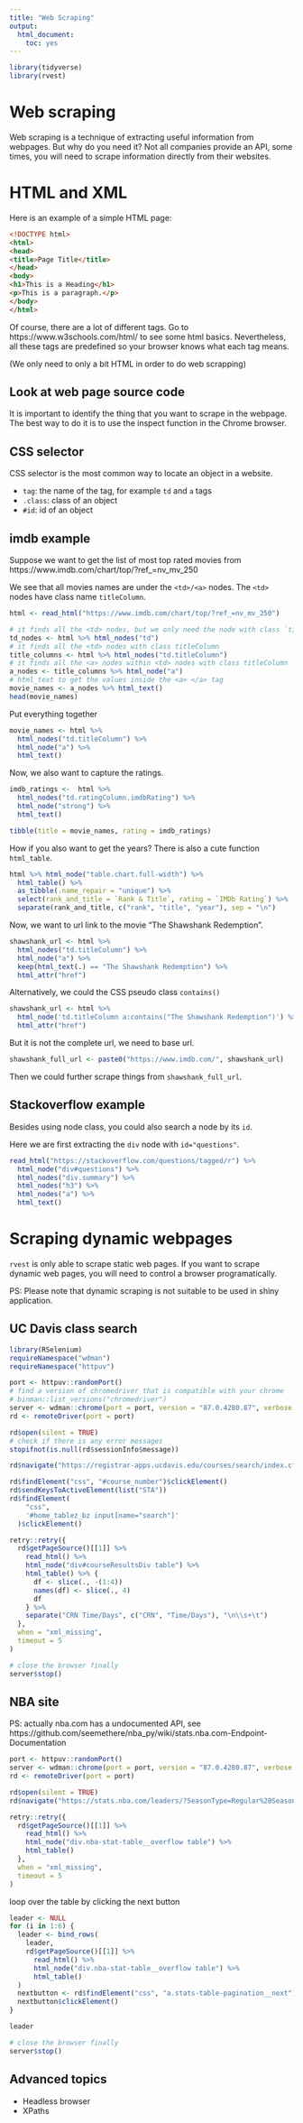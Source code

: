 ```yaml
---
title: "Web Scraping"
output: 
  html_document: 
    toc: yes
---
```



```r
library(tidyverse)
library(rvest)
```


# Web scraping

Web scraping is a technique of extracting useful information from webpages. But why do you need it? 
Not all companies provide an API, some times, you will need to scrape information directly from their websites.


# HTML and XML

Here is an example of a simple HTML page:

```html
<!DOCTYPE html>
<html>
<head>
<title>Page Title</title>
</head>
<body>
<h1>This is a Heading</h1>
<p>This is a paragraph.</p>
</body>
</html>
```

Of course, there are a lot of different tags. Go to https://www.w3schools.com/html/ to see some html basics.
Nevertheless, all these tags are predefined so your browser knows what each tag means.

(We only need to only a bit HTML in order to do web scrapping)


## Look at web page source code

It is important to identify the thing that you want to scrape in the webpage. The best way to do it is to use the inspect function in the Chrome browser.


## CSS selector

CSS selector is the most common way to locate an object in a website. 

- `tag`: the name of the tag, for example `td` and `a` tags
- `.class`: class of an object
- `#id`: id of an object


## imdb example

Suppose we want to get the list of most top rated movies from https://www.imdb.com/chart/top/?ref_=nv_mv_250

We see that all movies names are under the `<td>/<a>` nodes. The `<td>` nodes have class name `titleColumn`.

```r
html <- read_html("https://www.imdb.com/chart/top/?ref_=nv_mv_250")
```


```r
# it finds all the <td> nodes, but we only need the node with class `titleColumn`
td_nodes <- html %>% html_nodes("td")
# it finds all the <td> nodes with class titleColumn
title_columns <- html %>% html_nodes("td.titleColumn")
# it finds all the <a> nodes within <td> nodes with class titleColumn
a_nodes <- title_columns %>% html_node("a")
# html_text to get the values inside the <a> </a> tag
movie_names <- a_nodes %>% html_text()
head(movie_names)
```

Put everything together
```r
movie_names <- html %>%
  html_nodes("td.titleColumn") %>% 
  html_node("a") %>%
  html_text()
```


Now, we also want to capture the ratings.

```r
imdb_ratings <-  html %>%
  html_nodes("td.ratingColumn.imdbRating") %>%
  html_node("strong") %>%
  html_text()
```

```r
tibble(title = movie_names, rating = imdb_ratings)
```

How if you also want to get the years? There is also a cute function `html_table`.

```r
html %>% html_node("table.chart.full-width") %>%
  html_table() %>% 
  as_tibble(.name_repair = "unique") %>%
  select(rank_and_title = `Rank & Title`, rating = `IMDb Rating`) %>%
  separate(rank_and_title, c("rank", "title", "year"), sep = "\n")
```



Now, we want to url link to the movie "The Shawshank Redemption".

```r
shawshank_url <- html %>%
  html_nodes("td.titleColumn") %>%
  html_node("a") %>%
  keep(html_text(.) == "The Shawshank Redemption") %>%
  html_attr("href")
```

Alternatively, we could the CSS pseudo class `contains()`

```r
shawshank_url <- html %>%
  html_node('td.titleColumn a:contains("The Shawshank Redemption")') %>%
  html_attr("href")
```

But it is not the complete url, we need to base url.
```r
shawshank_full_url <- paste0("https://www.imdb.com/", shawshank_url)
```

Then we could further scrape things from `shawshank_full_url`.



## Stackoverflow example

Besides using node class, you could also search a node by its `id`.

Here we are first extracting the `div` node with `id="questions"`.

```r
read_html("https://stackoverflow.com/questions/tagged/r") %>%
  html_node("div#questions") %>%
  html_nodes("div.summary") %>%
  html_nodes("h3") %>%
  html_nodes("a") %>%
  html_text()
```


# Scraping dynamic webpages

`rvest` is only able to scrape static web pages. If you want to scrape dynamic web pages, you will need to control a browser programatically.

PS: Please note that dynamic scraping is not suitable to be used in shiny application.


## UC Davis class search


```r
library(RSelenium)
requireNamespace("wdman")
requireNamespace("httpuv")
```


```r
port <- httpuv::randomPort()
# find a version of chromedriver that is compatible with your chrome
# binman::list_versions("chromedriver")
server <- wdman::chrome(port = port, version = "87.0.4280.87", verbose = FALSE)
rd <- remoteDriver(port = port)
```


```r
rd$open(silent = TRUE)
# check if there is any error messages
stopifnot(is.null(rd$sessionInfo$message))

rd$navigate("https://registrar-apps.ucdavis.edu/courses/search/index.cfm")
```

```r
rd$findElement("css", "#course_number")$clickElement()
rd$sendKeysToActiveElement(list("STA"))
rd$findElement(
    "css", 
    '#home_tablez_bz input[name="search"]'
  )$clickElement()
```


```r
retry::retry({
  rd$getPageSource()[[1]] %>% 
    read_html() %>% 
    html_node("div#courseResultsDiv table") %>% 
    html_table() %>% {
      df <- slice(., -(1:4))
      names(df) <- slice(., 4)
      df
    } %>% 
    separate("CRN Time/Days", c("CRN", "Time/Days"), "\n\\s+\t")
  },
  when = "xml_missing",
  timeout = 5
)
```

```r
# close the browser finally
server$stop()
```

## NBA site

PS: actually nba.com has a undocumented API, see https://github.com/seemethere/nba_py/wiki/stats.nba.com-Endpoint-Documentation


```r
port <- httpuv::randomPort()
server <- wdman::chrome(port = port, version = "87.0.4280.87", verbose = FALSE)
rd <- remoteDriver(port = port)
```

```r
rd$open(silent = TRUE)
rd$navigate("https://stats.nba.com/leaders/?SeasonType=Regular%20Season")
```

```r
retry::retry({
  rd$getPageSource()[[1]] %>%
    read_html() %>%
    html_node("div.nba-stat-table__overflow table") %>%
    html_table()
  },
  when = "xml_missing",
  timeout = 5
)  
```

loop over the table by clicking the next button
```r
leader <- NULL
for (i in 1:6) {
  leader <- bind_rows(
    leader,
    rd$getPageSource()[[1]] %>%
      read_html() %>%
      html_node("div.nba-stat-table__overflow table") %>%
      html_table()
  )
  nextbutton <- rd$findElement("css", "a.stats-table-pagination__next")
  nextbutton$clickElement()
}
```

```r
leader
```

```r
# close the browser finally
server$stop()
```

## Advanced topics

- Headless browser
- XPaths

